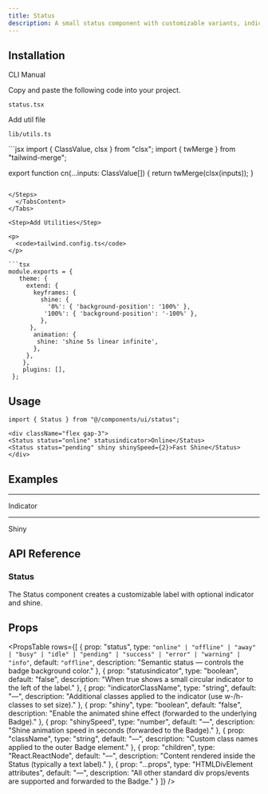```yaml
---
title: Status
description: A small status component with customizable variants, indicator and shiny animation effects. 
---
```


<ComponentPreview
  name="status-demo"
  className=""
  description=""
/>

## Installation

<Tabs defaultValue="cli" className="w-full">
  <TabsList>
    <TabsTrigger value="cli">CLI</TabsTrigger>
    <TabsTrigger value="manual">Manual</TabsTrigger>
  </TabsList>
  <TabsContent value="cli">
    <PkgOptions name="status" />
  </TabsContent>
  <TabsContent value="manual">
    <Steps>



<Step>Copy and paste the following code into your project.</Step>
<p>
  <code>status.tsx</code>
</p>
<ComponentSource name="status" />


<Step>Add util file</Step>
<p>
  <code>lib/utils.ts</code>
</p>
```jsx
import { ClassValue, clsx } from "clsx";
import { twMerge } from "tailwind-merge";

export function cn(...inputs: ClassValue[]) {
  return twMerge(clsx(inputs));
}
```

</Steps>
  </TabsContent>
</Tabs>

<Step>Add Utilities</Step>

<p>
  <code>tailwind.config.ts</code>
</p>

```tsx
module.exports = { 
   theme: { 
     extend: { 
       keyframes: { 
         shine: { 
           '0%': { 'background-position': '100%' }, 
          '100%': { 'background-position': '-100%' }, 
         }, 
      }, 
       animation: { 
        shine: 'shine 5s linear infinite', 
       }, 
     }, 
    }, 
    plugins: [], 
 };
```

## Usage

```tsx
import { Status } from "@/components/ui/status";
```

```tsx
<div className="flex gap-3">
<Status status="online" statusindicator>Online</Status>
<Status status="pending" shiny shinySpeed={2}>Fast Shine</Status>
</div>
```

## Examples

---

<Step>Indicator</Step>

<ComponentPreview
  name="statusindicator-demo"
  className=""
  description=""
/>

---

<Step>Shiny</Step>

<ComponentPreview
  name="statusshiny-demo"
  className=""
  description=""
/>


## API Reference

### Status

The Status component creates a customizable label with optional indicator and shine.

## Props

<PropsTable
  rows={[
    {
      prop: "status",
      type: `"online" | "offline" | "away" | "busy" | "idle" | "pending" | "success" | "error" | "warning" | "info"`,
      default: `"offline"`,
      description: "Semantic status — controls the badge background color."
    },
    {
      prop: "statusindicator",
      type: "boolean",
      default: "false",
      description: "When true shows a small circular indicator to the left of the label."
    },
    {
      prop: "indicatorClassName",
      type: "string",
      default: "—",
      description: "Additional classes applied to the indicator (use w-/h- classes to set size)."
    },
    {
      prop: "shiny",
      type: "boolean",
      default: "false",
      description: "Enable the animated shine effect (forwarded to the underlying Badge)."
    },
    {
      prop: "shinySpeed",
      type: "number",
      default: "—",
      description: "Shine animation speed in seconds (forwarded to the Badge)."
    },
    {
      prop: "className",
      type: "string",
      default: "—",
      description: "Custom class names applied to the outer Badge element."
    },
    {
      prop: "children",
      type: "React.ReactNode",
      default: "—",
      description: "Content rendered inside the Status (typically a text label)."
    },
    {
      prop: "...props",
      type: "HTMLDivElement attributes",
      default: "—",
      description: "All other standard div props/events are supported and forwarded to the Badge."
    }
  ]}
/>



